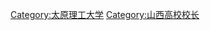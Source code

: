 {{Catnav|頁面分類|人物|職業|教育工作者|校長}}
[[Category:太原理工大学|Category:太原理工大学]]
[[Category:山西高校校长|Category:山西高校校长]]
